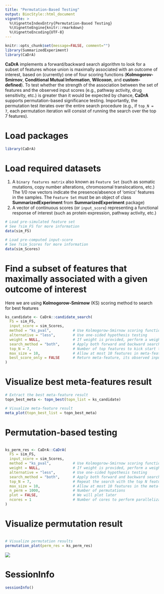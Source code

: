 ```yaml
---
title: "Permutation-Based Testing"
output: BiocStyle::html_document
vignette: >
  %\VignetteIndexEntry{Permutation-Based Testing}
  %\VignetteEngine{knitr::rmarkdown}
  %\VignetteEncoding{UTF-8}
---
```


```r
knitr::opts_chunk$set(message=FALSE, comment="")
library(SummarizedExperiment)
library(CaDrA)
```

**CaDrA** implements a forward/backward search algorithm to look for a subset of features whose union is maximally associated with an outcome of interest, based on (currently) one of four scoring functions (**Kolmogorov-Smirnov**, **Conditional Mutual Information**, **Wilcoxon**, and **custom-defined**). To test whether the strength of the association between the set of features and the observed input scores (e.g., pathway activity, drug sensitivity, etc.) is greater than it would be expected by chance, **CaDrA** supports permutation-based significance testing. Importantly, the permutation test iterates over the entire search procedure (e.g., if `top_N = 7`, each permutation iteration will consist of running the search over the top 7 features).

# Load packages

```r
library(CaDrA)
```

# Load required datasets

1. A `binary features matrix` also known as `Feature Set` (such as somatic mutations, copy number alterations, chromosomal translocations, etc.) The 1/0 row vectors indicate the presence/absence of ‘omics’ features in the samples. The `Feature Set` must be an object of class **SummarizedExperiment** from **SummarizedExperiment** package) 
2. A vector of continuous scores (or `input_score`) representing a functional response of interest (such as protein expression, pathway activity, etc.)

```r

# Load pre-simulated feature set 
# See ?sim_FS for more information
data(sim_FS)

# Load pre-computed input-score
# See ?sim_Scores for more information
data(sim_Scores)

```

# Find a subset of features that maximally associated with a given outcome of interest

Here we are using **Kolmogorow-Smirnow** (KS) scoring method to search for best features

```r

ks_candidate <- CaDrA::candidate_search(
  FS = sim_FS,
  input_score = sim_Scores,
  method = "ks_pval",          # Use Kolmogorow-Smirnow scoring function 
  alternative = "less",        # Use one-sided hypothesis testing
  weight = NULL,               # If weight is provided, perform a weighted-KS test
  search_method = "both",      # Apply both forward and backward search
  top_N = 7,                   # Number of top features to kick start the search
  max_size = 10,               # Allow at most 10 features in meta-feature matrix
  best_score_only = FALSE      # Return meta-feature, its observed input scores and corresponding best score
)

```

# Visualize best meta-features result

```r

# Extract the best meta-feature result
topn_best_meta <- topn_best(topn_list = ks_candidate)

# Visualize meta-feature result
meta_plot(topn_best_list = topn_best_meta)

```

# Permutation-based testing

```r

ks_perm_res <- CaDrA::CaDrA(
  FS = sim_FS, 
  input_score = sim_Scores, 
  method = "ks_pval",          # Use Kolmogorow-Smirnow scoring function 
  weight = NULL,               # If weight is provided, perform a weighted-KS test
  alternative = "less",        # Use one-sided hypothesis testing
  search_method = "both",      # Apply both forward and backward search
  top_N = 7,                   # Repeat the search with the top N features
  max_size = 10,               # Allow at most 10 features in the meta-feature matrix
  n_perm = 1000,               # Number of permutations
  plot = FALSE,                # We will plot later
  ncores = 1                   # Number of cores to perform parallelization
)

```

# Visualize permutation result

```r

# Visualize permutation results
permutation_plot(perm_res = ks_perm_res)

```

![](ks_permutation_plot.png)

# SessionInfo

```r
sessionInfo()
```

